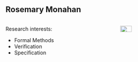 ## Rosemary Monahan

::: columns
::: {.column width="60%"}

Research interests:

-    Formal Methods 
-    Verification 
-    Specification


:::

::: {.column width="40%"}

![](https://www.maynoothuniversity.ie/sites/default/files/styles/ratio_2_3/public/assets/images/Computer-Science---Rosemary-Monahan---NUI-Maynooth.jpg){.absolute top="150" left="600" width="40%" }

:::
:::

